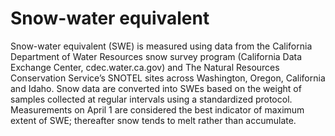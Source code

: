 # Snow-water equivalent

Snow-water equivalent (SWE) is measured using data from the California Department of Water Resources snow survey program (California Data Exchange Center, cdec.water.ca.gov) and The Natural Resources Conservation Service’s SNOTEL sites across Washington, Oregon, California and Idaho. Snow data are converted into SWEs based on the weight of samples collected at regular intervals using a standardized protocol. Measurements on April 1 are considered the best indicator of maximum extent of SWE; thereafter snow tends to melt rather than accumulate.
